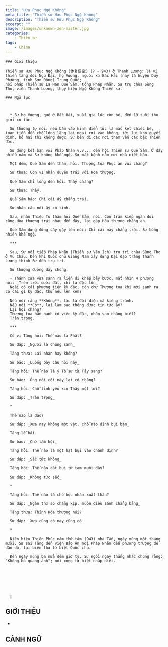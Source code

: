 ```yaml
---
title: "Hưu Phục Ngộ Không"
meta_title: "Thiền sư Hưu Phục Ngộ Không"
description: "Thiền sư Hưu Phục Ngộ Không"
excerpt: ""
image: /images/unknown-zen-master.jpg
categories:
    - Thiền sư
tags:
    - China
---
```


<div className="grid xl:grid-cols-8 lg:grid-cols-8 md:grid-cols-2 sm:grid-cols-2 xs:grid-cols-1 gap-8 bg-body dark:bg-darkmode-body">

  <div className="lg:col-span-3 md:col-span-1">

    ### Giới thiệu

    Thiền sư Hưu Phục Ngộ Không (休复悟空) (? - 943) ở Thanh Lương: là vị thiền tăng đời Ngũ Đại, họ Vương, người xứ Bắc Hải (nay là huyện Duy Phường, tỉnh Sơn Đông) Trung Quốc;
    nối pháp Thiền sư La Hán Quế Sâm, tông Pháp Nhãn. Sư trụ chùa Sùng Thọ, viện Thanh Lương, thụy hiệu Ngộ Không Thiền sư.

  </div>

  <div className="lg:col-span-5 md:col-span-1">

    ### Ngữ lục



      * Sư họ Vương, quê ở Bắc Hải, xuất gia lúc còn bé, đến 19 tuổi thọ giới cụ túc.

      Sư thường tự nói: nếu bám vào kinh điển tức là mắc kẹt chiếc bè, toan tiến đến chỗ lóng lặng lại ngại rơi vào không, tới lui khó quyết định, bỏ hai thì không được. Sư bèn đi các nơi tham vấn các bậc Thiền đức.

      Sư đồng kết bạn với Pháp Nhãn v.v... đến hội Thiền sư Quế Sâm. Ở đây nhiều năm mà Sư không khế ngộ. Sư mắc bệnh nằm nơi nhà niết bàn.

      Một đêm, Quế Sâm đến thăm, hỏi: Thượng tọa Phục an vui chăng?

      Sư thưa: Con vì nhân duyên trái với Hòa thượng.

      Quế Sâm chỉ lồng đèn hỏi: Thấy chăng?

      Sư thưa: Thấy.

      Quế Sâm bảo: Chỉ cái ấy chẳng trái.

      Sư nhân câu nói ấy có tỉnh.

      Sau, nhân Thiệu Tu thăm hỏi Quế Sâm, nói: Con trăm kiếp ngàn đời cùng Hòa thượng trái nhau đến đây, lại gặp Hòa thượng chẳng an.

      Quế Sâm dựng đứng cây gậy lên nói: Chỉ cái này chẳng trái. Sư bỗng nhiên khế ngộ.

      ***

      Sau, Sư nối tiếp Pháp Nhãn (Thiền sư Văn Ích) trụ trì chùa Sùng Thọ ở Vũ Châu. Đến khi Quốc chủ Giang Nam xây dựng Đại đạo tràng Thanh Lương thỉnh Sư đến trụ trì.

      Sư thượng đường dạy chúng:

      - Thánh xưa vừa sanh ra liền đi khắp bảy bước, mắt nhìn 4 phương nói: _Trên trời dưới đất, chỉ ta độc tôn_
      Ngài có cái phương tiện kỳ đặc, còn chư Thượng tọa khi mới sanh ra có cái gì kỳ đặc, thử nêu lên xem?

      Nếu nói rằng **Không**, tức là đối diện mà kiêng tránh.
      Nếu nói **Có**, lại làm sao thông được tin tức ấy?
      Lại hội chăng?
      Thượng tọa hân hạnh có việc kỳ đặc, nhân sao chẳng biết?
      Trân trọng.

      ***

      Có vị Tăng hỏi: Thế nào là Phật?

      Sư đáp: _Ngươi là chúng sanh_

      Tăng thưa: Lại nhận hay không?

      Sư bảo: _Luống bày câu hỏi này_

      Tăng hỏi: Thế nào là ý Tổ sư từ Tây sang?

      Sư bảo: _Ông nói cõi này lại có chăng?_

      Tăng hỏi: Chỗ tỉnh yếu xin Thầy một lời?

      Sư đáp: _Trân trọng_

      *

      Thế nào là đạo?

      Sư đáp: _Xưa nay không một vật, chỗ nào dính bụi bặm_

      Tăng lễ bái.

      Sư bảo: _Chớ lầm hội_

      Tăng hỏi: Thế nào là một hạt bụi vào chánh định?

      Sư đáp: _Sắc tức không_

      Tăng hỏi: Thế nào cát bụi từ tam muội dậy?

      Sư đáp: _Không tức sắc_

      *

      Tăng hỏi: Thế nào là chỗ học nhân xuất thân?

      Sư đáp: _Ngàn thứ so chẳng kịp, muôn điều sánh chẳng bằng_

      Tăng thưa: Thỉnh Hòa thượng nói?

      Sư đáp: _Xưa cũng có nay cũng có_

      *

      Niên hiệu Thiên Phúc năm thứ tám (943) nhà Tấn, ngày mùng một tháng mười, Sư sai Tăng đến viện Bảo Ân mời Pháp Nhãn đến phương trượng để dặn dò, lại biên thư từ biệt Quốc chủ.

      Đến ngày mùng ba nửa đêm giờ tý, Sư ngồi ngay thẳng nhắc chúng rằng: "Không bỏ quang ảnh"; nói xong từ biệt nhập diệt.







      🧷

  </div>

</div>

<h2>GIỚI THIỆU</h2>

-

<h2>CẢNH NGỮ</h2>

